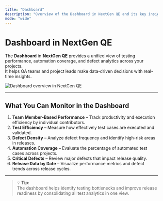 ```yaml
---
title: "Dashboard"
description: "Overview of the Dashboard in NextGen QE and its key insights for testing performance and quality metrics."
mode: "wide"
---
```


# Dashboard in NextGen QE

The **Dashboard** in **NextGen QE** provides a unified view of testing performance, automation coverage, and defect analytics across your projects.  
It helps QA teams and project leads make data-driven decisions with real-time insights.

<img src="/imgs/dashboard.png" alt="Dashboard overview in NextGen QE" />

---

## What You Can Monitor in the Dashboard

1. **Team Member-Based Performance** – Track productivity and execution efficiency by individual contributors.  
2. **Test Efficiency** – Measure how effectively test cases are executed and validated.  
3. **Defect Density** – Analyze defect frequency and identify high-risk areas in releases.  
4. **Automation Coverage** – Evaluate the percentage of automated test cases across projects.  
5. **Critical Defects** – Review major defects that impact release quality.  
6. **Release Data by Date** – Visualize performance metrics and defect trends across release cycles.

---

> 💡 **Tip:**  
> The dashboard helps identify testing bottlenecks and improve release readiness by consolidating all test analytics in one view.
